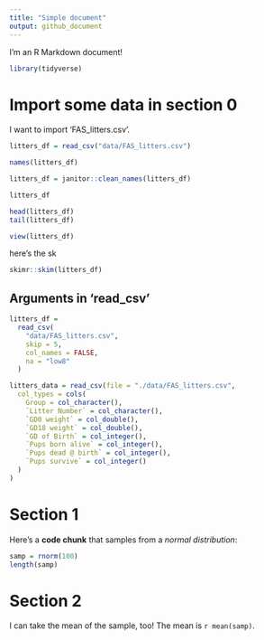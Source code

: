 ```yaml
---
title: "Simple document"
output: github_document
---
```


I'm an R Markdown document! 
```r
library(tidyverse)

```

# Import some data in section 0

I want to import 'FAS_litters.csv'.

```r
litters_df = read_csv("data/FAS_litters.csv")

```

```r
names(litters_df)

litters_df = janitor::clean_names(litters_df)
```

```r
litters_df

head(litters_df)
tail(litters_df)
```

```r
view(litters_df)
```

here's the sk
```r
skimr::skim(litters_df)
```

## Arguments in 'read_csv'

```r
litters_df =
  read_csv(
    "data/FAS_litters.csv",
    skip = 5,
    col_names = FALSE,
    na = "low8"
  )
```

```r
litters_data = read_csv(file = "./data/FAS_litters.csv",
  col_types = cols(
    Group = col_character(),
    `Litter Number` = col_character(),
    `GD0 weight` = col_double(),
    `GD18 weight` = col_double(),
    `GD of Birth` = col_integer(),
    `Pups born alive` = col_integer(),
    `Pups dead @ birth` = col_integer(),
    `Pups survive` = col_integer()
  )
)
```




# Section 1

Here's a **code chunk** that samples from 
a _normal distribution_:

```r
samp = rnorm(100)
length(samp)
```

# Section 2

I can take the mean of the sample, too!
The mean is `r mean(samp)`.
